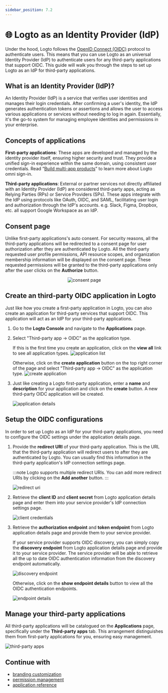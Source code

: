 ```yaml
---
sidebar_position: 7.2
---
```




# 🌐 Logto as an Identity Provider (IdP)

<Availability cloud="comingSoon" oss="comingSoon" />

Under the hood, Logto follows the [OpenID Connect (OIDC)](https://openid.net/connect/) protocol to authenticate users. This means that you can use Logto as an universal Identity Provider (IdP) to authenticate users for any third-party applications that support OIDC. This guide will walk you through the steps to set up Logto as an IdP for third-party applications.

## What is an Identity Provider (IdP)?

An Identity Provider (IdP) is a service that verifies user identities and manages their login credentials. After confirming a user's identity, the IdP generates authentication tokens or assertions and allows the user to access various applications or services without needing to log in again. Essentially, it's the go-to system for managing employee identities and permissions in your enterprise.

## Concepts of applications

**First-party applications**: These apps are developed and managed by the identity provider itself, ensuring higher security and trust. They provide a unified sign-in experience within the same domain, using consistent user credentials. Read “[Build multi-app products](https://logto.io/solutions/multi-app-product)” to learn more about Logto omni sign-in.

**Third-party applications**: External or partner services not directly affiliated with an Identity Provider (IdP) are considered third-party apps, acting as Relying Parties (RPs) or Service Providers (SPs). These apps integrate with the IdP using protocols like OAuth, OIDC, and SAML, facilitating user login and authorization through the IdP's accounts. e.g. Slack, Figma, Dropbox, etc. all support Google Workspace as an IdP.

## Consent page

Unlike first-party applications's auto consent. For security reasons, all the third-party applications will be redirected to a consent page for user authorization after they are authenticated by Logto. All the third-party requested user profile permissions, API resource scopes, and organization membership information will be displayed on the consent page. These requested permissions will be granted to the third-party applications only after the user clicks on the **Authorize** button.

<center>
  <img src={ConsentPage} alt="consent page" width={500} />
</center>

## Create an third-party OIDC application in Logto

Just like how you create a first-party application in Logto, you can also create an application for third-party services that support OIDC. This application will act as an IdP for your third-party applications.

1. Go to the **Logto Console** and navigate to the **Applications** page.

2. Select "Third-party app -> OIDC" as the application type.

   If this is the first time you create an application, click on the **view all** link to see all application types.
   ![application list](./assets/application-list.webp)

   Otherwise, click on the **create application** button on the top right corner of the page and select "Third-party app -> OIDC" as the application type.
   ![create application](./assets/create-application.webp)

3. Just like creating a Logto first-party application, enter a **name** and **description** for your application and click on the **create** button. A new third-party OIDC application will be created.

   ![application details](./assets/application-details.webp)

## Setup the OIDC configurations

In order to set up Logto as an IdP for your third-party applications, you need to configure the OIDC settings under the application details page.

1. Provide the **redirect URI** of your third-party application. This is the URL that the third-party application will redirect users to after they are authenticated by Logto. You can usually find this information in the third-party application's IdP connection settings page.

   :::note
   Logto supports multiple redirect URIs. You can add more redirect URIs by clicking on the **Add another** button.
   :::

   <img src={RedirectUri} alt="redirect uri" width={500} />

2. Retrieve the **client ID** and **client secret** from Logto application details page and enter them into your service provider's IdP connection settings page.

   <img src={ClientCredentials} alt="client credentials" width={500} />

3. Retrieve the **authorization endpoint** and **token endpoint** from Logto application details page and provide them to your service provider.

   If your service provider supports OIDC discovery, you can simply copy the **discovery endpoint** from Logto application details page and provide it to your service provider. The service provider will be able to retrieve all the up to date OIDC authentication information from the discovery endpoint automatically.

   <img src={DiscoveryEndpoint} alt="discovery endpoint" width={500} />

   Otherwise, click on the **show endpoint details** button to view all the OIDC authentication endpoints.

   <img src={EndpointDetails} alt="endpoint details" width={500} />

## Manage your third-party applications

All third-party applications will be catalogued on the **Applications** page, specifically under the **Third-party apps** tab. This arrangement distinguishes them from first-party applications for you, ensuring easy management.

![third-party apps](./assets/third-party-apps.webp)

## Continue with

- [branding customization](./branding-customization)
- [permission management](./permissions-management)
- [application reference](../../references/applications/)
